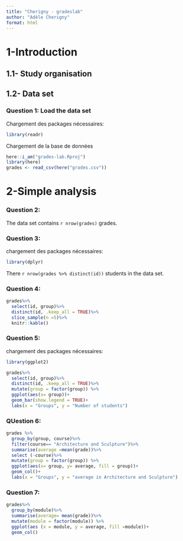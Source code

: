 ```yaml
---
title: "Cherigny - gradeslab"
author: "Adèle Cherigny"
format: html
---
```


# 1-Introduction
## 1.1- Study organisation
## 1.2- Data set
### Question 1: Load the data set
Chargement des packages nécessaires: 
```r
library(readr)
```

Chargement de la base de données
```r
here::i_am("grades-lab.Rproj")
library(here)
grades <- read_csv(here("grades.csv"))
```


# 2-Simple analysis
### Question 2:
The data set contains `r nrow(grades)` grades.

### Question 3: 
chargement des packages nécessaires:
```r
library(dplyr)
```
There `r nrow(grades %>% distinct(id))` students in the data set.

### Question 4: 
```r
grades%>%
  select(id, group)%>%
  distinct(id, .keep_all = TRUE)%>%
  slice_sample(n =5)%>%
  knitr::kable()
```
### Question 5:
chargement des packages nécessaires:
```r
library(ggplot2)
```

```r
grades%>%
  select(id, group)%>%
  distinct(id, .keep_all = TRUE)%>%
  mutate(group = factor(group)) %>%
  ggplot(aes(x= group))+
  geom_bar(show.legend = TRUE)+
  labs(x = "Groups", y = "Number of students")
```
 
### QUestion 6: 
```r
grades %>%
  group_by(group, course)%>%
  filter(course== "Architecture and Sculpture")%>%
  summarise(average =mean(grade))%>%
  select (-course)%>% 
  mutate(group = factor(group)) %>%
  ggplot(aes(x= group, y= average, fill = group))+
  geom_col()+
  labs(x = "Groups", y = "average in Architecture and Sculpture")
```

### Question 7:
```r
grades%>%
  group_by(module)%>%
  summarise(average= mean(grade))%>%
  mutate(module = factor(module)) %>%
  ggplot(aes (x = module, y = average, fill =module))+
  geom_col()
```

